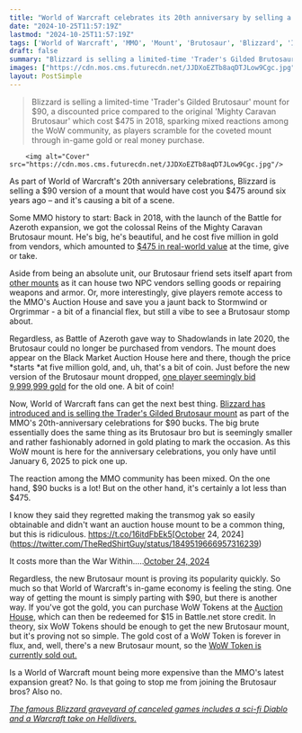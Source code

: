 ```yaml
---
title: "World of Warcraft celebrates its 20th anniversary by selling a $90 version of a mount that cost $475 around 6 years ago, knocking the MMO's economy sideways"
date: "2024-10-25T11:57:19Z"
lastmod: "2024-10-25T11:57:19Z"
tags: ['World of Warcraft', 'MMO', 'Mount', 'Brutosaur', 'Blizzard', 'In-Game Economy', 'Auction House', 'WoW Token']
draft: false
summary: "Blizzard is selling a limited-time 'Trader's Gilded Brutosaur' mount for $90, a discounted price compared to the original 'Mighty Caravan Brutosaur' which cost $475 in 2018, sparking mixed reactions among the WoW community, as players scramble for the coveted mount through in-game gold or real money purchase."
images: ["https://cdn.mos.cms.futurecdn.net/JJDXoEZTb8aqDTJLow9Cgc.jpg"]
layout: PostSimple
---
```

> Blizzard is selling a limited-time 'Trader's Gilded Brutosaur' mount for $90, a discounted price compared to the original 'Mighty Caravan Brutosaur' which cost $475 in 2018, sparking mixed reactions among the WoW community, as players scramble for the coveted mount through in-game gold or real money purchase.


        <img alt="Cover" src="https://cdn.mos.cms.futurecdn.net/JJDXoEZTb8aqDTJLow9Cgc.jpg"/>
        
As part of World of Warcraft's 20th anniversary celebrations, Blizzard is selling a $90 version of a mount that would have cost you $475 around six years ago – and it's causing a bit of a scene.

Some MMO history to start: Back in 2018, with the launch of the Battle for Azeroth expansion, we got the colossal Reins of the Mighty Caravan Brutosaur mount. He's big, he's beautiful, and he cost five million in gold from vendors, which amounted to [$475 in real-world value](https://www.polygon.com/2018/5/23/17386428/world-of-warcraft-battle-for-azeroth-mount-bfa-auction-house) at the time, give or take.

Aside from being an absolute unit, our Brutosaur friend sets itself apart from [other mounts](https://www.gamesradar.com/games/world-of-warcraft/world-of-warcraft-grinder-gets-their-1000th-mount-after-20-years-of-playing-the-mmo-what-a-long-strenuous-fun-and-at-times-annoying-journey-its-been/) as it can house two NPC vendors selling goods or repairing weapons and armor. Or, more interestingly, give players remote access to the MMO's Auction House and save you a jaunt back to Stormwind or Orgrimmar - a bit of a financial flex, but still a vibe to see a Brutosaur stomp about.

Regardless, as Battle of Azeroth gave way to Shadowlands in late 2020, the Brutosaur could no longer be purchased from vendors. The mount does appear on the Black Market Auction House here and there, though the price *starts *at five million gold, and, uh, that's a bit of coin. Just before the new version of the Brutosaur mount dropped, [one player seemingly bid 9,999,999 gold](https://www.reddit.com/r/wow/comments/1gbdu0z/can_we_get_an_f_in_chat_for_the_person_who_bid_on/?utm_source=share&utm_medium=web3x&utm_name=web3xcss&utm_term=1&utm_content=share_button) for the old one. A bit of coin!

Now, World of Warcraft fans can get the next best thing. [Blizzard has introduced and is selling the Trader's Gilded Brutosaur mount](https://worldofwarcraft.blizzard.com/en-us/news/24150149/now-available-on-the-shop-the-traders-gilded-brutosaur-mount) as part of the MMO's 20th-anniversary celebrations for $90 bucks. The big brute essentially does the same thing as its Brutosaur bro but is seemingly smaller and rather fashionably adorned in gold plating to mark the occasion. As this WoW mount is here for the anniversary celebrations, you only have until January 6, 2025 to pick one up.

The reaction among the MMO community has been mixed. On the one hand, $90 bucks is a lot! But on the other hand, it's certainly a lot less than $475.

I know they said they regretted making the transmog yak so easily obtainable and didn't want an auction house mount to be a common thing, but this is ridiculous. https://t.co/16itdFbEk5[October 24, 2024](https://twitter.com/TheRedShirtGuy/status/1849519666957316239)

It costs more than the War Within…..[October 24, 2024](https://twitter.com/that_kind_oforc/status/1849504144710873586)

Regardless, the new Brutosaur mount is proving its popularity quickly. So much so that World of Warcraft's in-game economy is feeling the sting. One way of getting the mount is simply parting with $90, but there is another way. If you've got the gold, you can purchase WoW Tokens at the [Auction House](https://www.gamesradar.com/games/world-of-warcraft/blizzard-just-fixed-world-of-warcrafts-auction-house-but-a-single-well-meaning-change-in-the-war-within-broke-it-all-over-again/), which can then be redeemed for $15 in Battle.net store credit. In theory, six WoW Tokens should be enough to get the new Brutosaur mount, but it's proving not so simple. The gold cost of a WoW Token is forever in flux, and, well, there's a new Brutosaur mount, so the [WoW Token is currently sold out.](https://www.wowhead.com/news/wow-token-sold-out-price-rapidly-rising-348753?utm_source=discord-webhook)

Is a World of Warcraft mount being more expensive than the MMO's latest expansion great? No. Is that going to stop me from joining the Brutosaur bros? Also no.

[<em>The famous Blizzard graveyard of canceled games includes a sci-fi Diablo and a Warcraft take on Helldivers.</em>](https://www.gamesradar.com/games/mmo/the-famous-blizzard-graveyard-of-canceled-games-includes-a-sci-fi-diablo-and-a-warcraft-take-on-helldivers/)
        